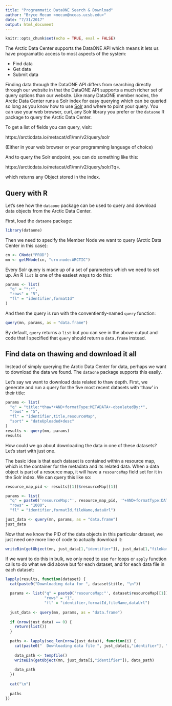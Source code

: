 ```yaml
---
title: "Programmatic DataONE Search & Download"
author: "Bryce Mecum <mecum@nceas.ucsb.edu>"
date: "7/31/2017"
output: html_document
---
```


```r
knitr::opts_chunk$set(echo = TRUE, eval = FALSE)
```

The Arctic Data Center supports the DataONE API which means it lets us have programattic access to most aspects of the system:

- Find data
- Get data
- Submit data

Finding data through the DataONE API differs from searching directly through our website in that the DataONE API supports a much richer set of query options than our website.
Like many DataONE member nodes, the Arctic Data Center runs a Solr index for easy querying which can be queried so long as you know how to use [Solr](http://lucene.apache.org/solr/) and where to point your query.
You can use your web browser, curl, any Solr library you prefer or the `dataone` R package to query the Arctic Data Center.

To get a list of fields you can query, visit:

https://arcticdata.io/metacat/d1/mn/v2/query/solr

(Either in your web browser or your programming language of choice)

And to query the Solr endpoint, you can do something like this:

https://arcticdata.io/metacat/d1/mn/v2/query/solr/?q=*.*

which returns any Object stored in the index.

## Query with R

Let's see how the `dataone` package can be used to query and download data objects from the Arctic Data Center.

First, load the `dataone` package:

```r
library(dataone)
```

Then we need to specify the Member Node we want to query (Arctic Data Center in this case):

```r
cn <- CNode("PROD")
mn <- getMNode(cn, "urn:node:ARCTIC")
```

Every Solr query is made up of a set of parameters which we need to set up.
An R `list` is one of the easiest ways to do this:

```r
params <- list(
  "q" = "*:*",
  "rows" = "5",
  "fl" = "identifier,formatId"
)
```

And then the query is run with the conventiently-named `query` function:

```r
query(mn, params, as = "data.frame")
```

By default, `query` returns a `list` but you can see in the above output and code that I specified that `query` should return a `data.frame` instead.

## Find data on thawing and download it all

Instead of simply querying the Arctic Data Center for data, perhaps we want to download the data we found.
The `dataone` package supports this easily.

Let's say we want to download data related to thaw depth.
First, we generate and run a query for the five most recent datasets with 'thaw' in their title:

```r
params <- list(
  "q" = "title:*thaw*+AND+formatType:METADATA+-obsoletedBy:*",
  "rows" = "5",
  "fl" = "identifier,title,resourceMap",
  "sort" = "dateUploaded+desc"
)
results <- query(mn, params)
results
```

How could we go about downloading the data in one of these datasets?
Let's start with just one.

The basic idea is that each dataset is contained within a resource map, which is the container for the metadata and its related data.
When a data object is part of a resource map, it will have a `resourceMap` field set for it in the Solr index.
We can query this like so:

```r
resource_map_pid <- results[[1]]$resourceMap[[1]]

params <- list(
  "q" = paste0('resourceMap:"', resource_map_pid, '"+AND+formatType:DATA+-obsoletedBy:*'),
  "rows" = "1000",
  "fl" = "identifier,formatId,fileName,dataUrl")

just_data <- query(mn, params, as = "data.frame")
just_data
```

Now that we know the PID of the data objects in this particular dataset, we just need one more line of code to actually download it:

```r
writeBin(getObject(mn, just_data[1,"identifier"]), just_data[1,"fileName"])
```

If we want to do this in bulk, we only need to use `for` loops or `apply` function calls to do what we did above but for each dataset, and for each data file in each dataset:

```r
lapply(results, function(dataset) {
  cat(paste0("Downloading data for ", dataset$title, "\n"))
  
  params <- list("q" = paste0('resourceMap:"', dataset$resourceMap[[1]], '"+AND+formatType:DATA+-obsoletedBy:*'),
                 "rows" = "1",
                 "fl" = "identifier,formatId,fileName,dataUrl")
  
  just_data <- query(mn, params, as = "data.frame")
  
  if (nrow(just_data) == 0) {
    return(list())
  }
  
  paths <- lapply(seq_len(nrow(just_data)), function(i) {
    cat(paste0("  Downloading data file ", just_data[i,"identifier"], "\n"))
    
    data_path <- tempfile()
    writeBin(getObject(mn, just_data[i,"identifier"]), data_path)
    
    data_path
  })
  
  cat("\n")
  
  paths
})
```